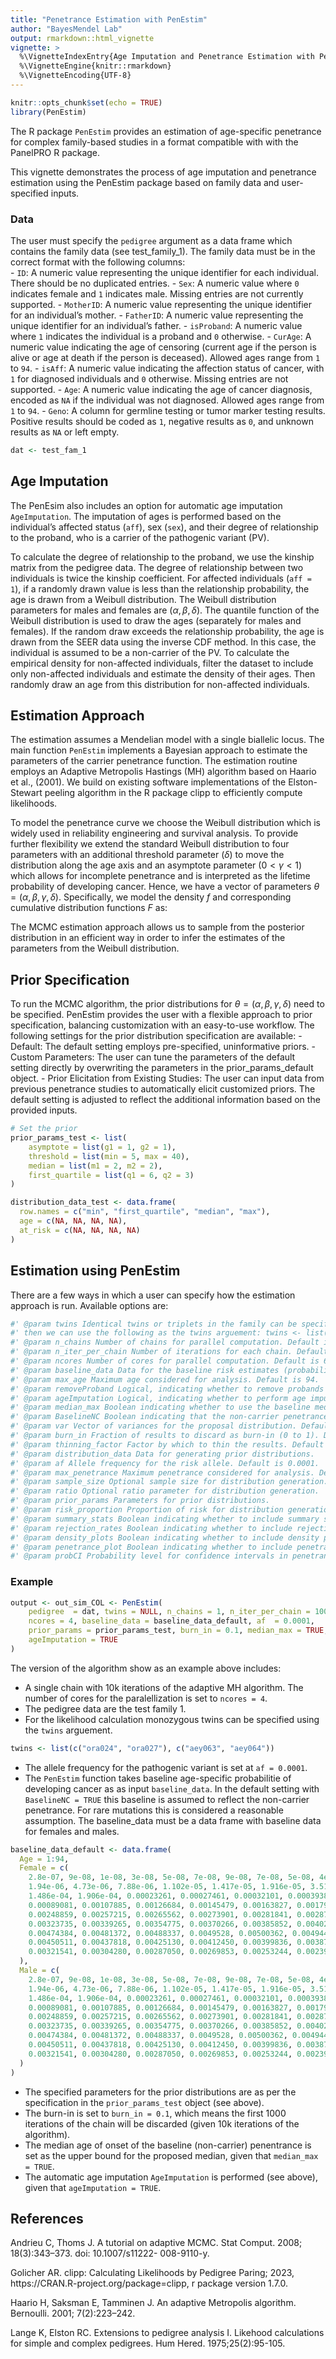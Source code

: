 ```yaml
---
title: "Penetrance Estimation with PenEstim"
author: "BayesMendel Lab"
output: rmarkdown::html_vignette
vignette: >
  %\VignetteIndexEntry{Age Imputation and Penetrance Estimation with PenEstim}
  %\VignetteEngine{knitr::rmarkdown}
  %\VignetteEncoding{UTF-8}
---
```


```r
knitr::opts_chunk$set(echo = TRUE)
library(PenEstim)
```

The R package `PenEstim` provides an estimation of age-specific penetrance for complex 
family-based studies in a format compatible with with the PanelPRO R package. 

This vignette demonstrates the process of age imputation and penetrance estimation 
using the PenEstim package based on family data and user-specified inputs. 

### Data 

The user must specify the `pedigree` argument as a data frame which contains the 
family data (see test_family_1). The family data must be in the correct format with the following columns:  
 - `ID`: A numeric value representing the unique identifier for each individual. There should be no duplicated entries.
 - `Sex`: A numeric value where `0` indicates female and `1` indicates male. Missing entries are not currently supported.
 - `MotherID`: A numeric value representing the unique identifier for an individual's mother.
 - `FatherID`: A numeric value representing the unique identifier for an individual's father.
 - `isProband`: A numeric value where `1` indicates the individual is a proband and `0` otherwise.
 - `CurAge`: A numeric value indicating the age of censoring (current age if the person is alive or
 age at death if the person is deceased). Allowed ages range from `1` to `94`.
 - `isAff`: A numeric value indicating the affection status of cancer, with `1` for diagnosed individuals and `0` otherwise. Missing entries are not supported.
 - `Age`: A numeric value indicating the age of cancer diagnosis, encoded as `NA` 
 if the individual was not diagnosed. Allowed ages range from `1` to `94`.
 - `Geno`: A column for germline testing or tumor marker testing results. 
 Positive results should be coded as `1`, negative results as `0`, and unknown results as `NA` or left empty.

```r
dat <- test_fam_1
```


## Age Imputation

The PenEsim also includes an option for automatic age imputation `AgeImputation`. 
The imputation of ages is performed based on the individual's affected status (`aff`), 
sex (`sex`), and their degree of relationship to the proband, who is a carrier of the pathogenic variant (PV).

To calculate the degree of relationship to the proband, we use the kinship matrix 
from the pedigree data. The degree of relationship between two individuals is 
twice the kinship coefficient.
For affected individuals (`aff = 1`), if a randomly drawn value is less than the 
relationship probability, the age is drawn from a Weibull distribution.
The Weibull distribution parameters for males and females are $(\alpha, \beta, \delta)$. 
The quantile function of the Weibull distribution is used to draw the ages 
(separately for males and females). If the random draw exceeds the relationship probability,
the age is drawn from the SEER data using the inverse CDF method. 
In this case, the individual is assumed to be a non-carrier of the PV.
To calculate the empirical density for non-affected individuals, filter the dataset
to include only non-affected individuals and estimate the density of their ages. 
Then randomly draw an age from this distribution for non-affected individuals.

## Estimation Approach

The estimation assumes a Mendelian model with a single biallelic locus. 
The main function `PenEstim` implements a Bayesian approach to estimate the 
parameters of the carrier penetrance function. The estimation routine employs 
an Adaptive Metropolis Hastings (MH) algorithm based on Haario et al., (2001). 
We build on existing software implementations of the Elston-Stewart peeling algorithm 
in the R package clipp to efficiently compute likelihoods. 

To model the penetrance curve we choose the Weibull distribution which is widely 
used in reliability engineering and survival analysis. To provide further flexibility 
we extend the standard Weibull distribution to four parameters with an additional 
threshold parameter ($\delta$) to move the distribution along the age axis and an 
asymptote parameter ($0 < \gamma < 1$) which allows for incomplete penetrance and is 
interpreted as the lifetime probability of developing cancer. Hence, we have a vector 
of parameters $\theta = (\alpha, \beta, \gamma, \delta)$. Specifically, we model 
the density $f$ and corresponding cumulative distribution functions $F$ as: 

\begin{equation}    
f(x; \alpha, \beta, \delta, \gamma) = \begin{cases} 
\gamma \left( \frac{\alpha}{\beta} \left( \frac{x - \delta}{\beta} \right)^{\alpha - 1} e^{ -\left( \frac{x - \delta}{\beta} \right)^\alpha } \right) & x \geq \delta \\
0 & x < \delta
\end{cases}
\end{equation}

The MCMC estimation approach allows us to sample from the posterior distribution 
in an efficient way in order to infer the estimates of the parameters from the Weibull distribution. 

## Prior Specification

To run the MCMC algorithm, the prior distributions for $\theta = (\alpha, \beta, \gamma, \delta)$ 
need to be specified. PenEstim provides the user with a flexible approach to prior 
specification, balancing customization with an easy-to-use workflow.
The following settings for the prior distribution specification are available:
- Default: The default setting employs pre-specified, uninformative priors.
- Custom Parameters: The user can tune the parameters of the default setting directly 
by overwriting the parameters in the prior_params_default object.
- Prior Elicitation from Existing Studies: The user can input data from previous 
penetrance studies to automatically elicit customized priors. The default setting is 
adjusted to reflect the additional information based on the provided inputs.

```r
# Set the prior
prior_params_test <- list(
    asymptote = list(g1 = 1, g2 = 1),
    threshold = list(min = 5, max = 40),
    median = list(m1 = 2, m2 = 2),
    first_quartile = list(q1 = 6, q2 = 3)
)

distribution_data_test <- data.frame(
  row.names = c("min", "first_quartile", "median", "max"),
  age = c(NA, NA, NA, NA),
  at_risk = c(NA, NA, NA, NA)
)
```

## Estimation using PenEstim

There are a few ways in which a user can specify how the estimation approach is run. 
Available options are: 

```r
#' @param twins Identical twins or triplets in the family can be specifed. For example, to indicate that `ora024` and `ora027` are identical twins, and so are `aey063` and `aey064`, 
#' then we can use the following as the twins arguement: twins <- list(c("ora024", "ora027"), c("aey063", "aey064"))
#' @param n_chains Number of chains for parallel computation. Default is 1.
#' @param n_iter_per_chain Number of iterations for each chain. Default is 10000.
#' @param ncores Number of cores for parallel computation. Default is 6.
#' @param baseline_data Data for the baseline risk estimates (probability of developing cancer), such as population-level risk from a cancer registry. Default is the allele frequency for MLH1 from the PanelPRO database.
#' @param max_age Maximum age considered for analysis. Default is 94.
#' @param removeProband Logical, indicating whether to remove probands from the analysis. Default is FALSE.
#' @param ageImputation Logical, indicating whether to perform age imputation. Default is FALSE.
#' @param median_max Boolean indicating whether to use the baseline median age or max_age as an upper bound for the median proposal. Default is TRUE.
#' @param BaselineNC Boolean indicating that the non-carrier penetrance is assumed to be the baseline penetrance. Default is TRUE.
#' @param var Vector of variances for the proposal distribution. Default is c(0.1, 0.1, 2, 2, 5, 5, 5, 5).
#' @param burn_in Fraction of results to discard as burn-in (0 to 1). Default is 0 (no burn-in).
#' @param thinning_factor Factor by which to thin the results. Default is 1 (no thinning).
#' @param distribution_data Data for generating prior distributions.
#' @param af Allele frequency for the risk allele. Default is 0.0001.
#' @param max_penetrance Maximum penetrance considered for analysis. Default is 1.
#' @param sample_size Optional sample size for distribution generation.
#' @param ratio Optional ratio parameter for distribution generation.
#' @param prior_params Parameters for prior distributions.
#' @param risk_proportion Proportion of risk for distribution generation.
#' @param summary_stats Boolean indicating whether to include summary statistics in the output. Default is TRUE.
#' @param rejection_rates Boolean indicating whether to include rejection rates in the output. Default is TRUE.
#' @param density_plots Boolean indicating whether to include density plots in the output. Default is TRUE.
#' @param penetrance_plot Boolean indicating whether to include penetrance plots in the output. Default is TRUE.
#' @param probCI Probability level for confidence intervals in penetrance plots. Default is 0.95.
```

### Example

```r
output <- out_sim_COL <- PenEstim(
    pedigree  = dat, twins = NULL, n_chains = 1, n_iter_per_chain = 10000, 
    ncores = 4, baseline_data = baseline_data_default, af  = 0.0001, 
    prior_params = prior_params_test, burn_in = 0.1, median_max = TRUE,  
    ageImputation = TRUE
)
```

The version of the algorithm show as an example above includes:

- A single chain with 10k iterations of the adaptive MH algorithm. 
The number of cores for the paralellization is set to `ncores = 4`. 
- The pedigree data are the test family 1. 
- For the likelihood calculation monozygous twins can be specified using the `twins` arguement. 
```r
twins <- list(c("ora024", "ora027"), c("aey063", "aey064"))
```
- The allele frequency for the pathogenic variant is set at `af = 0.0001`. 
- The `PenEstim` function takes baseline age-specific probabilitie of developing 
cancer as as input `baseline_data`. In the default setting with `BaselineNC = TRUE` 
this baseline is assumed to reflect the non-carrier penetrance. 
For rare mutations this is considered a reasonable assumption. 
The baseline_data must be a data frame with baseline data for females and males. 
```r
baseline_data_default <- data.frame(
  Age = 1:94,
  Female = c(
    2.8e-07, 9e-08, 1e-08, 3e-08, 5e-08, 7e-08, 9e-08, 7e-08, 5e-08, 4e-08, 2e-08, 4e-08, 3.2e-07, 6.3e-07, 9.5e-07, 1.27e-06,
    1.94e-06, 4.73e-06, 7.88e-06, 1.102e-05, 1.417e-05, 1.916e-05, 3.517e-05, 5.303e-05, 7.088e-05, 8.873e-05, 0.00010961,
    1.486e-04, 1.906e-04, 0.00023261, 0.00027461, 0.00032101, 0.00039385, 0.00047109, 0.00054832, 0.00062554, 7.166e-04,
    0.00089081, 0.00107885, 0.00126684, 0.00145479, 0.00163827, 0.00179526, 0.00194779, 0.00210026, 0.00225264, 0.00239638,
    0.00248859, 0.00257215, 0.00265562, 0.00273901, 0.00281841, 0.00287439, 0.00292639, 0.00297831, 0.00303014, 0.00309486,
    0.00323735, 0.00339265, 0.00354775, 0.00370266, 0.00385852, 0.00402115, 0.0041847, 0.00434799, 4.511e-03, 0.00466219,
    0.00474384, 0.00481372, 0.00488337, 0.0049528, 0.00500362, 0.00494413, 0.00486620, 0.00478821, 0.00471016, 0.00462597,
    0.00450511, 0.00437818, 0.00425130, 0.00412450, 0.00399836, 0.00387577, 0.00375380, 0.00363187, 0.00351002, 0.00338186,
    0.00321541, 0.00304280, 0.00287050, 0.00269853, 0.00253244, 0.00239963, 0.00227262
  ),
  Male = c(
    2.8e-07, 9e-08, 1e-08, 3e-08, 5e-08, 7e-08, 9e-08, 7e-08, 5e-08, 4e-08, 2e-08, 4e-08, 3.2e-07, 6.3e-07, 9.5e-07, 1.27e-06,
    1.94e-06, 4.73e-06, 7.88e-06, 1.102e-05, 1.417e-05, 1.916e-05, 3.517e-05, 5.303e-05, 7.088e-05, 8.873e-05, 0.00010961,
    1.486e-04, 1.906e-04, 0.00023261, 0.00027461, 0.00032101, 0.00039385, 0.00047109, 0.00054832, 0.00062554, 7.166e-04,
    0.00089081, 0.00107885, 0.00126684, 0.00145479, 0.00163827, 0.00179526, 0.00194779, 0.00210026, 0.00225264, 0.00239638,
    0.00248859, 0.00257215, 0.00265562, 0.00273901, 0.00281841, 0.00287439, 0.00292639, 0.00297831, 0.00303014, 0.00309486,
    0.00323735, 0.00339265, 0.00354775, 0.00370266, 0.00385852, 0.00402115, 0.0041847, 0.00434799, 4.511e-03, 0.00466219,
    0.00474384, 0.00481372, 0.00488337, 0.0049528, 0.00500362, 0.00494413, 0.00486620, 0.00478821, 0.00471016, 0.00462597,
    0.00450511, 0.00437818, 0.00425130, 0.00412450, 0.00399836, 0.00387577, 0.00375380, 0.00363187, 0.00351002, 0.00338186,
    0.00321541, 0.00304280, 0.00287050, 0.00269853, 0.00253244, 0.00239963, 0.00227262
  )
)
```
- The specified parameters for the prior distributions are as per the specification 
in the `prior_params_test` object (see above).
- The burn-in is set to `burn_in = 0.1`, which means the first 1000 iterations of 
the chain will be discarded (given 10k iterations of the algorithm). 
- The median age of onset of the baseline (non-carrier) penentrance is set as the 
upper bound for the proposed median, given that `median_max = TRUE`. 
- The automatic age imputation `AgeImputation` is performed (see above),
given that `ageImputation = TRUE`. 

## References

Andrieu C, Thoms J. A tutorial on adaptive MCMC. Stat Comput. 2008; 18(3):343–373. doi: 10.1007/s11222- 008-9110-y.

Golicher AR. clipp: Calculating Likelihoods by Pedigree Paring; 2023, https://CRAN.R-project.org/package=clipp,
r package version 1.7.0.

Haario H, Saksman E, Tamminen J. An adaptive Metropolis algorithm. Bernoulli. 2001; 7(2):223–242.

Lange K, Elston RC. Extensions to pedigree analysis I. Likehood calculations 
for simple and complex pedigrees. Hum Hered. 1975;25(2):95-105.

